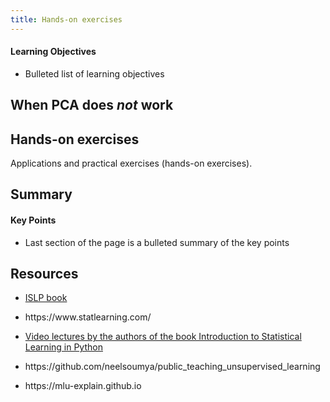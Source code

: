 ```yaml
---
title: Hands-on exercises
---
```


::: {.callout-tip}
#### Learning Objectives

- Bulleted list of learning objectives
:::


## When PCA does *not* work



## Hands-on exercises


Applications and practical exercises (hands-on exercises).

<!--More guidelines for content available here: https://cambiotraining.github.io/quarto-course-template/materials/02-content_guidelines.html-->




## Summary

::: {.callout-tip}
#### Key Points

- Last section of the page is a bulleted summary of the key points
:::


## Resources

- [ISLP book](https://www.statlearning.com/)

- https://www.statlearning.com/

- [Video lectures by the authors of the book Introduction to Statistical Learning in Python](https://www.youtube.com/playlist?list=PLoROMvodv4rNHU1-iPeDRH-J0cL-CrIda)

- https://github.com/neelsoumya/public_teaching_unsupervised_learning

- https://mlu-explain.github.io

